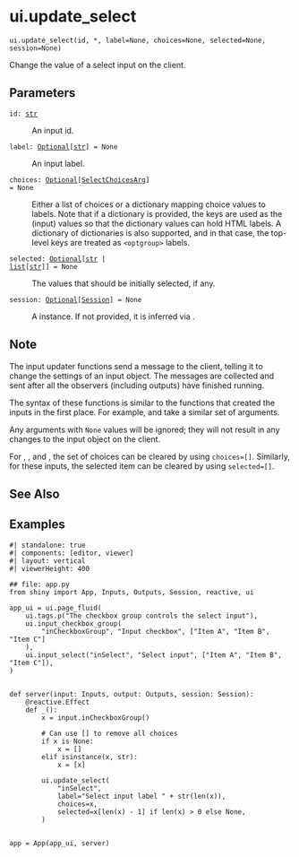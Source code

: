 # ui.update_select { #shiny.ui.update_select }

`ui.update_select(id, *, label=None, choices=None, selected=None, session=None)`

Change the value of a select input on the client.

## Parameters

<code><span class="parameter-name">id</span><span class="parameter-annotation-sep">:</span> <span class="parameter-annotation">[str](`str`)</span></code>

:   An input id.

<code><span class="parameter-name">label</span><span class="parameter-annotation-sep">:</span> <span class="parameter-annotation">[Optional](`typing.Optional`)\[[str](`str`)\]</span> <span class="parameter-default-sep">=</span> <span class="parameter-default">None</span></code>

:   An input label.

<code><span class="parameter-name">choices</span><span class="parameter-annotation-sep">:</span> <span class="parameter-annotation">[Optional](`typing.Optional`)\[[SelectChoicesArg](`shiny.ui._input_select.SelectChoicesArg`)\]</span> <span class="parameter-default-sep">=</span> <span class="parameter-default">None</span></code>

:   Either a list of choices or a dictionary mapping choice values to labels. Note
    that if a dictionary is provided, the keys are used as the (input) values so
    that the dictionary values can hold HTML labels. A dictionary of dictionaries is
    also supported, and in that case, the top-level keys are treated as
    ``<optgroup>`` labels.

<code><span class="parameter-name">selected</span><span class="parameter-annotation-sep">:</span> <span class="parameter-annotation">[Optional](`typing.Optional`)\[[str](`str`) \| [list](`list`)\[[str](`str`)\]\]</span> <span class="parameter-default-sep">=</span> <span class="parameter-default">None</span></code>

:   The values that should be initially selected, if any.

<code><span class="parameter-name">session</span><span class="parameter-annotation-sep">:</span> <span class="parameter-annotation">[Optional](`typing.Optional`)\[[Session](`shiny.session.Session`)\]</span> <span class="parameter-default-sep">=</span> <span class="parameter-default">None</span></code>

:   A [](:class:`~shiny.Session`) instance. If not provided, it is inferred via
    [](:func:`~shiny.session.get_current_session`).

## Note


The input updater functions send a message to the client, telling it to change the
settings of an input object. The messages are collected and sent after all the
observers (including outputs) have finished running.

The syntax of these functions is similar to the functions that created the inputs in
the first place. For example, [](:func:`~shiny.ui.input_numeric`) and
[](:func:`~shiny.ui.update_numeric`) take a similar set of arguments.

Any arguments with ``None`` values will be ignored; they will not result in any
changes to the input object on the client.

For [](:func:`~update_radio_buttons`), [](:func:`~update_checkbox_group`), and
[](:func:`~update_select`), the set of choices can be cleared by using ``choices=[]``.
Similarly, for these inputs, the selected item can be cleared by using
`selected=[]`.




## See Also

[](:func:`~shiny.ui.input_select`)
[](:func:`~shiny.ui.update_selectize`)

## Examples

```shinylive-python
#| standalone: true
#| components: [editor, viewer]
#| layout: vertical
#| viewerHeight: 400

## file: app.py
from shiny import App, Inputs, Outputs, Session, reactive, ui

app_ui = ui.page_fluid(
    ui.tags.p("The checkbox group controls the select input"),
    ui.input_checkbox_group(
        "inCheckboxGroup", "Input checkbox", ["Item A", "Item B", "Item C"]
    ),
    ui.input_select("inSelect", "Select input", ["Item A", "Item B", "Item C"]),
)


def server(input: Inputs, output: Outputs, session: Session):
    @reactive.Effect
    def _():
        x = input.inCheckboxGroup()

        # Can use [] to remove all choices
        if x is None:
            x = []
        elif isinstance(x, str):
            x = [x]

        ui.update_select(
            "inSelect",
            label="Select input label " + str(len(x)),
            choices=x,
            selected=x[len(x) - 1] if len(x) > 0 else None,
        )


app = App(app_ui, server)
```